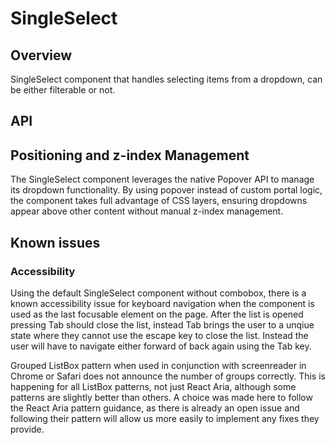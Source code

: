 
<Meta of={SingleSelectStories} />

# SingleSelect

<ResourceLinks
  sourceCode="https://github.com/cultureamp/kaizen-design-system/tree/main/packages/components/src/__alpha__/SingleSelect"
  figma=""
  designGuidelines=""
/>

<AlphaNotice />

<KAIOInstallation exportNames="SingleSelect" isAlpha />

## Overview

SingleSelect component that handles selecting items from a dropdown, can be either filterable or not.

<Canvas of={SingleSelectStories.Playground} />
<Controls of={SingleSelectStories.Playground} />

## API

## Positioning and z-index Management

The SingleSelect component leverages the native Popover API to manage its dropdown functionality. By using popover instead of custom portal logic, the component takes full advantage of CSS layers, ensuring dropdowns appear above other content without manual z-index management.

## Known issues

### Accessibility

Using the default SingleSelect component without combobox, there is a known accessibility issue for keyboard navigation when the component is used as the last focusable element on the page. After the list is opened pressing Tab should close the list, instead Tab brings the user to a unqiue state where they cannot use the escape key to close the list. Instead the user will have to navigate either forward of back again using the Tab key.

Grouped ListBox pattern when used in conjunction with screenreader in Chrome or Safari does not announce the number of groups correctly. This is happening for all ListBox patterns, not just React Aria, although some patterns are slightly better than others. A choice was made here to follow the React Aria pattern guidance, as there is already an open issue and following their pattern will allow us more easily to implement any fixes they provide.
